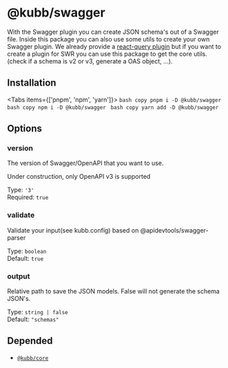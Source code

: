 
# @kubb/swagger

With the Swagger plugin you can create JSON schema's out of a Swagger file. 
Inside this package you can also use some utils to create your own Swagger plugin. 
We already provide a [react-query plugin](/docs/usage/swagger-react-query) but if you want to create a plugin for SWR you can use this package to get the core utils.(check if a schema is v2 or v3, generate a OAS object, ...).


## Installation

<Tabs items={['pnpm', 'npm', 'yarn']}>
  <Tab>
    ```bash copy
    pnpm i -D @kubb/swagger
    ```
  </Tab>
    <Tab>
    ```bash copy
    npm i -D @kubb/swagger
    ```
  </Tab>
    <Tab>
    ```bash copy
    yarn add -D @kubb/swagger
    ```
  </Tab>
</Tabs>


## Options
### version
The version of Swagger/OpenAPI that you want to use.

<Callout type="warning">
 Under construction, only OpenAPI v3 is supported
</Callout>

Type: `'3'` <br/>
Required: `true`

### validate
Validate your input(see kubb.config) based on @apidevtools/swagger-parser

Type: `boolean` <br/>
Default: `true`


### output
Relative path to save the JSON models.
False will not generate the schema JSON's.

Type: `string | false` <br/>
Default: `"schemas"`


## Depended

- [`@kubb/core`](/docs/usage/core)